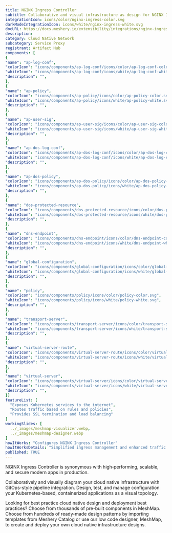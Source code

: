 ```yaml
---
title: NGINX Ingress Controller
subtitle: Collaborative and visual infrastructure as design for NGINX Ingress Controller
integrationIcon: icons/color/nginx-ingress-color.svg
darkModeIntegrationIcon: icons/white/nginx-ingress-white.svg
docURL: https://docs.meshery.io/extensibility/integrations/nginx-ingress
description: 
category: Cloud Native Network
subcategory: Service Proxy
registrant: Artifact Hub
components: [
{
"name": "ap-log-conf",
"colorIcon": "icons/components/ap-log-conf/icons/color/ap-log-conf-color.svg",
"whiteIcon": "icons/components/ap-log-conf/icons/white/ap-log-conf-white.svg",
"description": "",
},
{
"name": "ap-policy",
"colorIcon": "icons/components/ap-policy/icons/color/ap-policy-color.svg",
"whiteIcon": "icons/components/ap-policy/icons/white/ap-policy-white.svg",
"description": "",
},
{
"name": "ap-user-sig",
"colorIcon": "icons/components/ap-user-sig/icons/color/ap-user-sig-color.svg",
"whiteIcon": "icons/components/ap-user-sig/icons/white/ap-user-sig-white.svg",
"description": "",
},
{
"name": "ap-dos-log-conf",
"colorIcon": "icons/components/ap-dos-log-conf/icons/color/ap-dos-log-conf-color.svg",
"whiteIcon": "icons/components/ap-dos-log-conf/icons/white/ap-dos-log-conf-white.svg",
"description": "",
},
{
"name": "ap-dos-policy",
"colorIcon": "icons/components/ap-dos-policy/icons/color/ap-dos-policy-color.svg",
"whiteIcon": "icons/components/ap-dos-policy/icons/white/ap-dos-policy-white.svg",
"description": "",
},
{
"name": "dos-protected-resource",
"colorIcon": "icons/components/dos-protected-resource/icons/color/dos-protected-resource-color.svg",
"whiteIcon": "icons/components/dos-protected-resource/icons/white/dos-protected-resource-white.svg",
"description": "",
},
{
"name": "dns-endpoint",
"colorIcon": "icons/components/dns-endpoint/icons/color/dns-endpoint-color.svg",
"whiteIcon": "icons/components/dns-endpoint/icons/white/dns-endpoint-white.svg",
"description": "",
},
{
"name": "global-configuration",
"colorIcon": "icons/components/global-configuration/icons/color/global-configuration-color.svg",
"whiteIcon": "icons/components/global-configuration/icons/white/global-configuration-white.svg",
"description": "",
},
{
"name": "policy",
"colorIcon": "icons/components/policy/icons/color/policy-color.svg",
"whiteIcon": "icons/components/policy/icons/white/policy-white.svg",
"description": "",
},
{
"name": "transport-server",
"colorIcon": "icons/components/transport-server/icons/color/transport-server-color.svg",
"whiteIcon": "icons/components/transport-server/icons/white/transport-server-white.svg",
"description": "",
},
{
"name": "virtual-server-route",
"colorIcon": "icons/components/virtual-server-route/icons/color/virtual-server-route-color.svg",
"whiteIcon": "icons/components/virtual-server-route/icons/white/virtual-server-route-white.svg",
"description": "",
},
{
"name": "virtual-server",
"colorIcon": "icons/components/virtual-server/icons/color/virtual-server-color.svg",
"whiteIcon": "icons/components/virtual-server/icons/white/virtual-server-white.svg",
"description": "",
}]
featureList: [
  "Exposes Kubernetes services to the internet",
  "Routes traffic based on rules and policies",
  "Provides SSL termination and load balancing"
]
workingSlides: [
  ../_images/meshmap-visualizer.webp,
  ../_images/meshmap-designer.webp
]
howItWorks: "Configures NGINX Ingress Controller"
howItWorksDetails: "Simplified ingress management and enhanced traffic routing in Kubernetes"
published: TRUE
---
```

<p>
NGINX Ingress Controller is synonymous with high‑performing, scalable, and secure modern apps in production.
</p>
<p>
    Collaboratively and visually diagram your cloud native infrastructure with GitOps-style pipeline integration. Design, test, and manage configuration your Kubernetes-based, containerized applications as a visual topology.
</p>
<p>
    Looking for best practice cloud native design and deployment best practices? Choose from thousands of pre-built components in MeshMap. Choose from hundreds of ready-made design patterns by importing templates from Meshery Catalog or use our low code designer, MeshMap, to create and deploy your own cloud native infrastructure designs.
</p>

